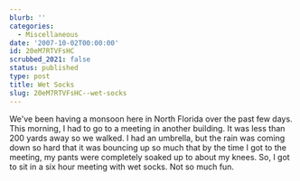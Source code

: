 ```yaml
---
blurb: ''
categories:
  - Miscellaneous
date: '2007-10-02T00:00:00'
id: 20eM7RTVFsHC
scrubbed_2021: false
status: published
type: post
title: Wet Socks
slug: 20eM7RTVFsHC--wet-socks
---
```


We've been having a monsoon here in North Florida over the past few
days. This morning, I had to go to a meeting in another building.
It was less than 200 yards away so we walked. I had an umbrella,
but the rain was coming down so hard that it was bouncing up so
much that by the time I got to the meeting, my pants were
completely soaked up to about my knees. So, I got to sit in a six
hour meeting with wet socks. Not so much fun.
